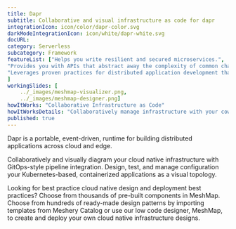 ```yaml
---
title: Dapr  
subtitle: Collaborative and visual infrastructure as code for dapr
integrationIcon: icon/color/dapr-color.svg
darkModeIntegrationIcon: icon/white/dapr-white.svg
docURL: 
category: Serverless
subcategory: Framework
featureList: ["Helps you write resilient and secured microservices.",
"Provides you with APIs that abstract away the complexity of common challenges developers encounter regularly when building distributed applications.",
"Leverages proven practices for distributed application development that enable you to build resilient, secured systems."
]
workingSlides: [
    ../_images/meshmap-visualizer.png,
    ../_images/meshmap-designer.png]
howItWorks: "Collaborative Infrastructure as Code"
howItWorksDetails: "Collaboratively manage infrastructure with your coworkers synchronously sharing the same designs."
published: true
---
```

<p>
    Dapr is a portable, event-driven, runtime for building distributed applications across cloud and edge.
</p>
<p>
    Collaboratively and visually diagram your cloud native infrastructure with GitOps-style pipeline integration. Design, test, and manage configuration your Kubernetes-based, containerized applications as a visual topology.
</p>
<p>
    Looking for best practice cloud native design and deployment best practices? Choose from thousands of pre-built components in MeshMap. Choose from hundreds of ready-made design patterns by importing templates from Meshery Catalog or use our low code designer, MeshMap, to create and deploy your own cloud native infrastructure designs.
</p>